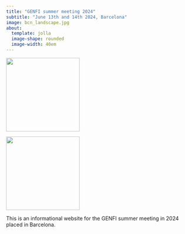 ---
title: "GENFI summer meeting 2024"
subtitle: "June 13th and 14th 2024, Barcelona"
image: bcn_landscape.jpg
about: 
  template: jolla
  image-shape: rounded
  image-width: 40em 
---

::: {layout-ncol=2}

[![](genfi_logo.png){width=200}](https://www.genfi.org/   )

[![](clinic_logo.jpg){width=200}](https://www.clinicbarcelona.org/)

:::

This is an informational website for the GENFI summer meeting in 2024 placed in Barcelona.

